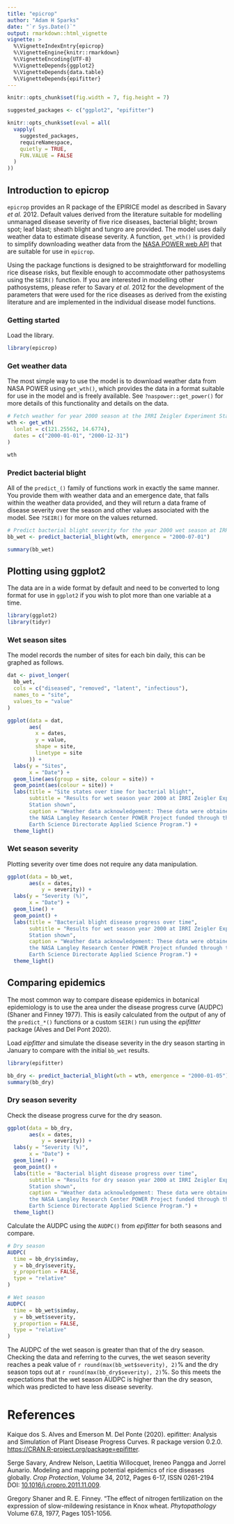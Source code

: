 ```yaml
---
title: "epicrop"
author: "Adam H Sparks"
date: "`r Sys.Date()`"
output: rmarkdown::html_vignette
vignette: >
  %\VignetteIndexEntry{epicrop}
  %\VignetteEngine{knitr::rmarkdown}
  %\VignetteEncoding{UTF-8}
  %\VignetteDepends{ggplot2}
  %\VignetteDepends{data.table}
  %\VignetteDepends{epifitter}
---
```


```r
knitr::opts_chunk$set(fig.width = 7, fig.height = 7)

suggested_packages <- c("ggplot2", "epifitter")

knitr::opts_chunk$set(eval = all(
  vapply(
    suggested_packages,
    requireNamespace,
    quietly = TRUE,
    FUN.VALUE = FALSE
  )
))
```

## Introduction to epicrop

`epicrop` provides an R package of the EPIRICE model as described in Savary *et al.* 2012. Default values derived from the literature suitable for modelling unmanaged disease severity of five rice diseases, bacterial blight; brown spot; leaf blast; sheath blight and tungro are provided.
The model uses daily weather data to estimate disease severity.
A function, `get_wth()` is provided to simplify downloading weather data from the [NASA POWER web API](https://power.larc.nasa.gov) that are suitable for use in `epicrop`.

Using the package functions is designed to be straightforward for modelling rice disease risks, but flexible enough to accommodate other pathosystems using the `SEIR()` function.
If you are interested in modelling other pathosystems, please refer to Savary *et al.* 2012 for the development of the parameters that were used for the rice diseases as derived from the existing literature and are implemented in the individual disease model functions.

### Getting started

Load the library.

```r
library(epicrop)
```

### Get weather data

The most simple way to use the model is to download weather data from NASA POWER using `get_wth()`, which provides the data in a format suitable for use in the model and is freely available.
See `?naspower::get_power()` for more details of this functionality and details on the data.

```r
# Fetch weather for year 2000 season at the IRRI Zeigler Experiment Station
wth <- get_wth(
  lonlat = c(121.25562, 14.6774),
  dates = c("2000-01-01", "2000-12-31")
)

wth
```

### Predict bacterial blight

All of the `predict_()` family of functions work in exactly the same manner.
You provide them with weather data and an emergence date, that falls within the weather data provided, and they will return a data frame of disease severity over the season and other values associated with the model.
See `?SEIR()` for more on the values returned.

```r
# Predict bacterial blight severity for the year 2000 wet season at IRRI
bb_wet <- predict_bacterial_blight(wth, emergence = "2000-07-01")
```

```r
summary(bb_wet)
```

## Plotting using ggplot2

The data are in a wide format by default and need to be converted to long format for use in `ggplot2` if you wish to plot more than one variable at a time.

```r
library(ggplot2)
library(tidyr)
```

### Wet season sites

The model records the number of sites for each bin daily, this can be graphed as follows.

```r
dat <- pivot_longer(
  bb_wet,
  cols = c("diseased", "removed", "latent", "infectious"),
  names_to = "site",
  values_to = "value"
)

ggplot(data = dat,
       aes(
         x = dates,
         y = value,
         shape = site,
         linetype = site
       )) +
  labs(y = "Sites",
       x = "Date") +
  geom_line(aes(group = site, colour = site)) +
  geom_point(aes(colour = site)) +
  labs(title = "Site states over time for bacterial blight",
       subtitle = "Results for wet season year 2000 at IRRI Zeigler Experiment
       Station shown",
       caption = "Weather data acknowledgement: These data were obtained from
       the NASA Langley Research Center POWER Project funded through the NASA
       Earth Science Directorate Applied Science Program.") +
  theme_light()
```

### Wet season severity

Plotting severity over time does not require any data manipulation.

```r
ggplot(data = bb_wet,
       aes(x = dates,
           y = severity)) +
  labs(y = "Severity (%)",
       x = "Date") +
  geom_line() +
  geom_point() +
  labs(title = "Bacterial blight disease progress over time",
       subtitle = "Results for wet season year 2000 at IRRI Zeigler Experiment
       Station shown",
       caption = "Weather data acknowledgement: These data were obtained from
       the NASA Langley Research Center POWER Project nfunded through the NASA
       Earth Science Directorate Applied Science Program.") +
  theme_light()
```

## Comparing epidemics

The most common way to compare disease epidemics in botanical epidemiology is to use the area under the disease progress curve (AUDPC) (Shaner and Finney 1977).
This is easily calculated from the output of any of the `predict_*()` functions or a custom `SEIR()` run using the _epifitter_ package (Alves and Del Pont 2020).

Load _eipfitter_ and simulate the disease severity in the dry season starting in January to compare with the initial `bb_wet` results.

```r
library(epifitter)

bb_dry <- predict_bacterial_blight(wth = wth, emergence = "2000-01-05")
summary(bb_dry)
```

### Dry season severity

Check the disease progress curve for the dry season.

```r
ggplot(data = bb_dry,
       aes(x = dates,
           y = severity)) +
  labs(y = "Severity (%)",
       x = "Date") +
  geom_line() +
  geom_point() +
  labs(title = "Bacterial blight disease progress over time",
       subtitle = "Results for dry season year 2000 at IRRI Zeigler Experiment
       Station shown",
       caption = "Weather data acknowledgement: These data were obtained from
       the NASA Langley Research Center POWER Project funded through the NASA
       Earth Science Directorate Applied Science Program.") +
  theme_light()
```

Calculate the AUDPC using the `AUDPC()` from _epifitter_ for both seasons and compare.

```r
# Dry season
AUDPC(
  time = bb_dry$simday,
  y = bb_dry$severity,
  y_proportion = FALSE,
  type = "relative"
)

# Wet season
AUDPC(
  time = bb_wet$simday,
  y = bb_wet$severity,
  y_proportion = FALSE,
  type = "relative"
)
```

The AUDPC of the wet season is greater than that of the dry season.
Checking the data and referring to the curves, the wet season severity reaches a peak value of `r round(max(bb_wet$severity), 2)`% and the dry season tops out at `r round(max(bb_dry$severity), 2)`%.
So this meets the expectations that the wet season AUDPC is higher than the dry season, which was predicted to have less disease severity.

# References
Kaique dos S. Alves and Emerson M. Del Ponte (2020). epifitter: Analysis and Simulation of Plant Disease Progress Curves. R package version 0.2.0.  <https://CRAN.R-project.org/package=epifitter>.

Serge Savary, Andrew Nelson, Laetitia Willocquet, Ireneo Pangga and Jorrel Aunario. Modeling and mapping potential epidemics of rice diseases globally. *Crop Protection*, Volume 34, 2012, Pages 6-17, ISSN 0261-2194 DOI: [10.1016/j.cropro.2011.11.009](https://doi.org/10.1016/j.cropro.2011.11.009).

Gregory Shaner and R. E. Finney. "The effect of nitrogen fertilization on the expression of slow-mildewing resistance in Knox wheat. *Phytopathology* Volume 67.8, 1977, Pages 1051-1056.
